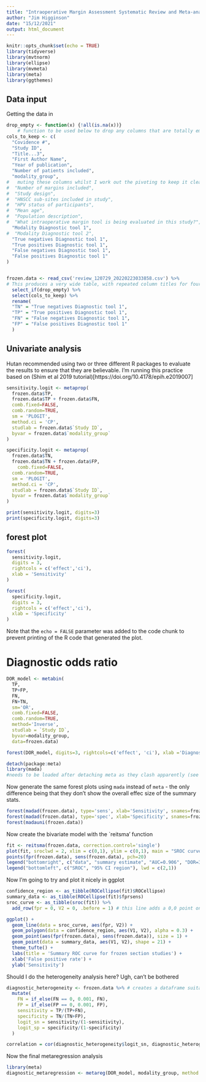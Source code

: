 ```yaml
---
title: "Intraoperative Margin Assessment Systematic Review and Meta-analysis"
author: "Jim Higginson"
date: "15/12/2021"
output: html_document
---
```


```r
knitr::opts_chunk$set(echo = TRUE)
library(tidyverse)
library(mvtnorm)
library(ellipse)
library(mvmeta)
library(meta)
library(ggthemes)

```

## Data input

Getting the data in

```r

drop_empty <- function(x) {!all(is.na(x))}
    # function to be used below to drop any columns that are totally empty.
cols_to_keep <- c(
  "Covidence #",
  "Study ID",
  "Title...3",
  "First Author Name",
  "Year of publication",
  "Number of patients included",
  "modality_group",
#   muting these columns whilst I work out the pivoting to keep it cleaner
#  "Number of margins included",
#  "Study design",
#  "HNSCC sub-sites included in study",
#  "HPV status of participants",
#  "Mean age",
#  "Population description",
#  "What intraoperative margin tool is being evaluated in this study?",
  "Modality Diagnostic tool 1",
#  "Modality Diagnostic tool 2",
  "True negatives Diagnostic tool 1",
  "True positives Diagnostic tool 1",
  "False negatives Diagnostic tool 1",
  "False positives Diagnostic tool 1"
)


frozen.data <- read_csv('review_120729_20220223033858.csv') %>% 
# This produces a very wide table, with repeated column titles for four diagnostic modalitiies, even though most papers will only discuss one. 
  select_if(drop_empty) %>% 
  select(cols_to_keep) %>% 
  rename(
  "TN" = "True negatives Diagnostic tool 1",
  "TP" = "True positives Diagnostic tool 1",
  "FN" = "False negatives Diagnostic tool 1",
  "FP" = "False positives Diagnostic tool 1"
  )

```

## Univariate analysis

Hutan recommended using two or three different R packages to evaluate the results to ensure that they are believable.
I'm running this practice based on (Shim et al 2019 tutorial)[https://doi.org/10.4178/epih.e2019007]

```r
sensitivity.logit <- metaprop(
  frozen.data$TP, 
  frozen.data$TP + frozen.data$FN,
  comb.fixed=FALSE,
  comb.random=TRUE,
  sm = 'PLOGIT',
  method.ci = 'CP',
  studlab = frozen.data$`Study ID`,
  byvar = frozen.data$`modality_group`
)

specificity.logit <- metaprop(
  frozen.data$TN,
  frozen.data$TN + frozen.data$FP,
    comb.fixed=FALSE,
  comb.random=TRUE,
  sm = 'PLOGIT',
  method.ci = 'CP',
  studlab = frozen.data$`Study ID`,
  byvar = frozen.data$`modality_group`
)

print(sensitivity.logit, digits=3)
print(specificity.logit, digits=3)
```


## forest plot


```r
forest(
  sensitivity.logit,
  digits = 3,
  rightcols = c('effect','ci'),
  xlab = 'Sensitivity'
)

forest(
  specificity.logit,
  digits = 3,
  rightcols = c('effect','ci'),
  xlab = 'Specificity'
)
```

Note that the `echo = FALSE` parameter was added to the code chunk to prevent printing of the R code that generated the plot.


# Diagnostic odds ratio

```r
DOR_model <- metabin(
  TP,
  TP+FP,
  FN,
  FN+TN, 
  sm='OR', 
  comb.fixed=FALSE,
  comb.random=TRUE, 
  method='Inverse', 
  studlab = `Study ID`, 
  byvar=modality_group, 
  data=frozen.data)
```
```r
forest(DOR_model, digits=3, rightcols=c('effect', 'ci'), xlab ='Diagnostic Odds Ratio')
```


```r
detach(package:meta)
library(mada) 
#needs to be loaded after detaching meta as they clash apparently (see Shim2019)
```

Now generate the same forest plots using `mada` instead of `meta` - the only difference being that they don't show the overall effec size of the summary stats.

```r
forest(madad(frozen.data), type='sens', xlab='Sensitivity', snames=frozen.data$`Study ID`)
forest(madad(frozen.data), type='spec', xlab='Specificity', snames=frozen.data$`Study ID`)
forest(madauni(frozen.data))
```

Now create the bivariate model with the `reitsma' function
```r
fit <- reitsma(frozen.data, correction.control='single')
plot(fit, sroclwd = 2, xlim = c(0,1), ylim = c(0,1), main = "SROC curve (bivariate model) for Diagnostic Test Accuracy")
points(fpr(frozen.data), sens(frozen.data), pch=20)
legend("bottomright", c("data", "summary estimate", "AUC=0.906", "DOR=37.935", "Sensitivity=0.841", "Specificity=0.861"), pch = c(20,1,1000,1000,1000,1000) ) 
legend("bottomleft", c("SROC", "95% CI region"), lwd = c(2,1))
```

Now I'm going to try and plot it nicely in ggplot

```r

confidence_region <- as_tibble(ROCellipse(fit)$ROCellipse)
summary_data <- as_tibble(ROCellipse(fit)$fprsens)
sroc_curve <- as_tibble(sroc(fit)) %>% 
  add_row(fpr = 0, V2 = 0, .before = 1) # this line adds a 0,0 point on the line to make the graph look better

ggplot() +
  geom_line(data = sroc_curve, aes(fpr, V2)) +
  geom_polygon(data = confidence_region, aes(V1, V2), alpha = 0.3) +
  geom_point(aes(fpr(frozen.data), sens(frozen.data)), size = 1) +
  geom_point(data = summary_data, aes(V1, V2), shape = 21) +
  theme_tufte() +
  labs(title = 'Summary ROC curve for frozen section studies') +
  xlab('False positive rate') +
  ylab('Sensitivity')


```
Should I do the heterogeneity analysis here? Ugh, can't be bothered

```r
diagnostic_heterogeneity <- frozen.data %>% # creates a dataframe suitable for logit transformation
  mutate(
    FN = if_else(FN == 0, 0.001, FN),
    FP = if_else(FP == 0, 0.001, FP),
    sensitivity = TP/(TP+FN),
    specificity = TN/(TN+FP),
    logit_sn = sensitivity/(1-sensitivity),
    logit_sp = specificity/(1-specificity)
  )

correlation = cor(diagnostic_heterogeneity$logit_sn, diagnostic_heterogeneity$logit_sp)
```



Now the final metaregression analysis

```r
library(meta)
diagnostic_metaregression <- metareg(DOR_model, modality_group, method.tau = 'REML', digits = 3)
```


